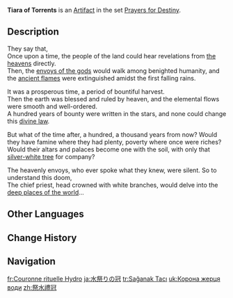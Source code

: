 {{Artifact Infobox
|image = Item Tiara of Torrents.png
|set   = Prayers for Destiny
|piece = Circlet of Logos
}}
{{Description|A tiara worn by those tasked with offering sacrifices in ancient times. Because it was submerged in water year in and year out, it possesses remarkable resistance.}}
'''Tiara of Torrents''' is an [[Artifact]] in the set [[Prayers for Destiny]].

==Description==
They say that,<br>Once upon a time, the people of the land could hear revelations from [[Celestia|the heavens]] directly.<br>Then, the [[Angel|envoys of the gods]] would walk among benighted humanity, and the [[Prayers for Illumination|ancient flames]] were extinguished amidst the first falling rains.

It was a prosperous time, a period of bountiful harvest.<br>Then the earth was blessed and ruled by heaven, and the elemental flows were smooth and well-ordered.<br>A hundred years of bounty were written in the stars, and none could change this [[Heavenly Principles|divine law]].

But what of the time after, a hundred, a thousand years from now? Would they have famine where they had plenty, poverty where once were riches?<br>Would their altars and palaces become one with the soil, with only that [[Irminsul|silver-white tree]] for company?

The heavenly envoys, who ever spoke what they knew, were silent. So to understand this doom,<br>The chief priest, head crowned with white branches, would delve into the [[Domain|deep places of the world]]...

==Other Languages==
{{Other Languages
|en      = Tiara of Torrents
|zhs     = 祭水礼冠
|zhs_rm  = Jì Shuǐ Lǐ Guān
|zht     = 祭水禮冠
|zht_rm  = Jì Shuǐ Lǐ Guān
|zh_tl   = Water Sacrifice Ritual Crown
|ja      = 水祭りの冠
|ja_rm   = Mizu Matsuri no Kanmuri
|ja_tl   = Water Ritual Crown
|ko      = 제수의 관
|ko_rm   = Jesu-ui Gwan
|ko_tl   = Crown of Water Ritual
|es      = Diadema Torrencial
|es_tl   = Torrential Diadem
|fr      = Couronne rituelle Hydro
|fr_tl   = Hydro Ritual Crown
|ru      = Тиара воды
|ru_tl   = Tiara of Water
|th      = Tiara of Torrents
|vi      = Nón Tế Thủy
|vi_tl   = 
|de      = Wasseropferdiadem
|de_tl   = Water Offering Diadem
|id      = Tiara of Torrents
|pt      = Coroa do Ritual Hydro
|pt_tl   = 
|tr      = Sağanak Tacı
|tr_tl   = 
|it      = Tiara dei torrenti
|it_tl   = 
}}

==Change History==
{{Change History|1.0}}

==Navigation==
{{Artifact Set Navbox|Prayers for Destiny}}

[[fr:Couronne rituelle Hydro]]
[[ja:水祭りの冠]]
[[tr:Sağanak Tacı]]
[[uk:Корона жерця води]]
[[zh:祭水禮冠]]